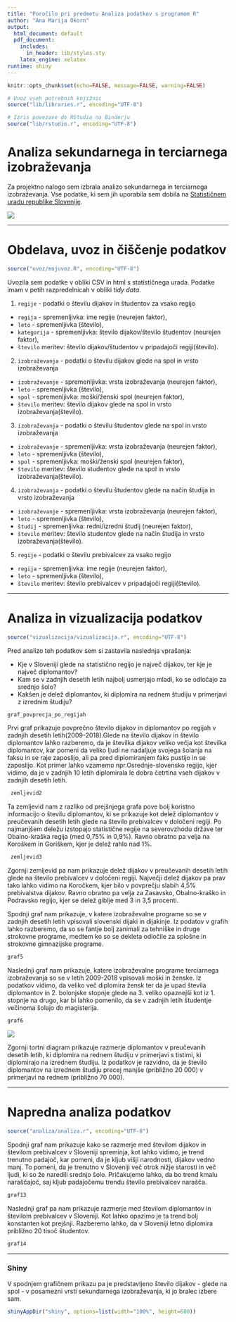 ```yaml
---
title: "Poročilo pri predmetu Analiza podatkov s programom R"
author: "Ana Marija Okorn"
output:
  html_document: default
  pdf_document:
    includes:
      in_header: lib/styles.sty
    latex_engine: xelatex
runtime: shiny
---
```


```r
knitr::opts_chunk$set(echo=FALSE, message=FALSE, warning=FALSE)

# Uvoz vseh potrebnih knjižnic
source("lib/libraries.r", encoding="UTF-8")
```

```r
# Izris povezave do RStudia na Binderju
source("lib/rstudio.r", encoding="UTF-8")
```

# Analiza sekundarnega in terciarnega izobraževanja

Za projektno nalogo sem izbrala analizo sekundarnega in terciarnega izobraževanja. Vse podatke, ki sem jih uporabila sem dobila na [Statističnem uradu republike Slovenije](https://www.stat.si/StatWeb/).

![](slike/knjige.jpg)

***

# Obdelava, uvoz in čiščenje podatkov

```r
source("uvoz/mojuvoz.R", encoding="UTF-8")
```

Uvozila sem podatke v obliki CSV in html s statističnega urada. Podatke imam v petih razpredelnicah v obliki *tidy data*.

1. `regije` - podatki o številu dijakov in študentov za vsako regijo
  - `regija` - spremenljivka: ime regije (neurejen faktor),
  - `leto` - spremenljivka (število),
  - `kategorija` - spremenljivka: število dijakov/število študentov (neurejen faktor),
  - `število` meritev: število dijakov/študentov v pripadajoči regiji(število).

2. `izobraževanja` - podatki o številu dijakov glede na spol in vrsto izobraževanja
  - `izobraževanje` - spremenljivka: vrsta izobraževanja (neurejen faktor),
  - `leto` - spremenljivka (število),
  - `spol` - spremenljivka: moški/ženski spol (neurejen faktor),
  - `število` meritev: število dijakov glede na spol in vrsto izobraževanja(število).
  
3. `izobraževanja` - podatki o številu študentov glede na spol in vrsto izobraževanja
  - `izobraževanje` - spremenljivka: vrsta izobraževanja (neurejen faktor),
  - `leto` - spremenljivka (število),
  - `spol` - spremenljivka: moški/ženski spol (neurejen faktor),
  - `število` meritev: število studentov glede na spol in vrsto izobraževanja(število).
  
4. `izobraževanja` - podatki o številu študentov glede na način študija in vrsto izobraževanja
  - `izobraževanje` - spremenljivka: vrsta izobraževanja (neurejen faktor),
  - `leto` - spremenljivka (število),
  - `študij` - spremenljivka: redni/izredni študij (neurejen faktor),
  - `število` meritev: število studentov glede na način študija in vrsto izobraževanja(število).
  
5. `regije` - podatki o številu prebivalcev za vsako regijo
  - `regija` - spremenljivka: ime regije (neurejen faktor),
  - `leto` - spremenljivka (število),
  - `število` meritev: število prebivalcev v pripadajoči regiji(število).

***

# Analiza in vizualizacija podatkov

```r
source("vizualizacija/vizualizacija.r", encoding="UTF-8")
```

Pred analizo teh podatkov sem si zastavila naslednja vprašanja:

- Kje v Sloveniji glede na statistično regijo je največ dijakov, ter kje je največ diplomantov?
- Kam se v zadnjih desetih letih najbolj usmerjajo mladi, ko se odločajo za srednjo šolo?
- Kakšen je delež diplomantov, ki diplomira na rednem študiju v primerjavi z izrednim študiju?



```r
graf_povprecja_po_regijah
```

Prvi graf prikazuje povprečno število dijakov in diplomantov po regijah v zadnjih desetih letih(2009-2018).Glede na število dijakov in število diplomantov lahko razberemo, da je številka dijakov veliko večja kot številka diplomantov, kar pomeni da veliko ljudi ne nadaljuje svojega šolanja na faksu in se raje zaposlijo, ali pa pred diplomiranjem faks pustijo in se zaposlijo. Kot primer lahko vzamemo npr.Osrednje-slovensko regijo, kjer vidimo, da je v zadnjih 10 letih diplomirala le dobra četrtina vseh dijakov v zadnjih desetih letih.


```r
 zemljevid2
```

Ta zemljevid nam z razliko od prejšnjega grafa pove bolj koristno informacijo o številu diplomantov, ki se prikazuje kot delež diplomantov v preučevanih desetih letih glede na število prebivalcev v določeni regiji. Po najmanjšem deležu izstopajo statistične regije na severovzhodu države ter Obalno-kraška regija (med 0,75% in 0,9%). Ravno obratno pa velja na Koroškem in Goriškem, kjer je delež rahlo nad 1%.

```r
 zemljevid3
```

Zgornji zemljevid pa nam prikazuje delež dijakov v preučevanih desetih letih glede na število prebivalcev v določeni regiji. Največji delež dijakov pa prav tako lahko vidimo na Koročkem, kjer bilo v povprečju slabih 4,5% prebivalstva dijakov. Ravno obratno pa velja za Zasavsko, Obalno-kraško in Podravsko regijo, kjer se delež giblje med 3 in 3,5 procenti.

Spodnji graf nam prikazuje, v katere izobraževalne programe so se v zadnjih desetih letih vpisovali slovenski dijaki in dijakinje. Iz podatov v grafih lahko razberemo, da so se fantje bolj zanimali za tehniške in druge strokovne programe, medtem ko so se dekleta odločile za splošne in strokovne gimnazijske programe.


```r
graf5
```

Naslednji graf nam prikazuje, katere izobraževalne programe terciarnega izobraževanja so se v letih 2009-2018 vpisovali moški in ženske. Iz podatkov vidimo, da veliko več diplomira žensk ter da je upad števila diplomantov in 2. bolonjske stopnje glede na 3. veliko opaznejši kot iz 1. stopnje na drugo, kar bi lahko pomenilo, da se v zadnjih letih študentje večinoma šolajo do magisterija.

```r
graf6
```

![](pie.jpg)

Zgornji tortni diagram prikazuje razmerje diplomantov v preučevanih desetih letih, ki diplomira na rednem študiju v primerjavi s tistimi, ki diplomirajo na izrednem študiju. Iz podatkov je razvidno, da je število diplomantov na izrednem študiju precej manjše (približno 20 000) v primerjavi na rednem (približno 70 000).


***

# Napredna analiza podatkov

```r
source("analiza/analiza.r", encoding="UTF-8")
```

Spodnji graf nam prikazuje kako se razmerje med številom dijakov in številom prebivalcev v Sloveniji spreminja, kot lahko vidimo, je trend trenutno padajoč, kar pomeni, da je kljub višji narodnosti, dijakov vedno manj. To pomeni, da je trenutno v Sloveniji več otrok nižje starosti in več ljudi, ki so že naredili srednjo šolo. Pričakujemo lahko, da bo trend kmalu naraščajoč, saj kljub padajočemu trendu število prebivalcev narašča.

```r
graf13
```

Naslednji graf pa nam prikazuje razmerje med številom diplomantov in številom prebivalcev v Sloveniji. Kot lahko opazimo je ta trend bolj konstanten kot prejšnji. Razberemo lahko, da v Sloveniji letno diplomira približno 20 tisoč študentov.

```r
graf14
```

***

### Shiny

V spodnjem grafičnem prikazu pa je predstavljeno število dijakov - glede na spol - v posamezni vrsti sekundarnega izobraževanja, ki jo bralec izbere sam.

```r
shinyAppDir("shiny", options=list(width="100%", height=600))
```
